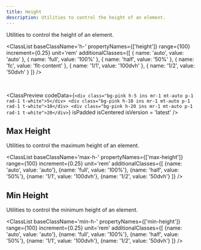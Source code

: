 ```yaml
---
title: Height
description: Utilities to control the height of an element.
---
```



Utilities to control the height of an element.

<ClassList 
  baseClassName='h-' 
  propertyNames={['height']} 
  range={100} 
  increment={0.25} 
  unit='rem' 
  additionalClasses={[
    { name: 'auto', value: 'auto' },
    { name: 'full', value: '100%' },
    { name: 'half', value: '50%' },
    { name: 'fc', value: 'fit-content' },
    { name: '1/1', value: '100dvh' },
    { name: '1/2', value: '50dvh' }
  ]} 
/>

<br />

<ClassPreview
  codeData={`<div class="bg-pink h-5 ins mr-1 mt-auto p-1 rad-1 t-white">5</div>
    <div class="bg-pink h-10 ins mr-1 mt-auto p-1 rad-1 t-white">10</div>
    <div class="bg-pink h-20 ins mr-1 mt-auto p-1 rad-1 t-white">20</div>`}
  isPadded
  isCentered
  isVersion = 'latest'
/>

## Max Height

Utilities to control the maximum height of an element.

<ClassList 
  baseClassName='max-h-' 
  propertyNames={['max-height']} 
  range={100} 
  increment={0.25} 
  unit='rem' 
  additionalClasses={[
    {name: 'auto', value: 'auto'},
    {name: 'full', value: '100%'},
    {name: 'half', value: '50%'},
    {name: '1/1', value: '100dvh'},
    {name: '1/2', value: '50dvh'}
  ]} 
/>

## Min Height

Utilities to control the minimum height of an element.

<ClassList 
  baseClassName='min-h-' 
  propertyNames={['min-height']} 
  range={100} 
  increment={0.25} 
  unit='rem' 
  additionalClasses={[
    {name: 'auto', value: 'auto'},
    {name: 'full', value: '100%'},
    {name: 'half', value: '50%'},
    {name: '1/1', value: '100dvh'},
    {name: '1/2', value: '50dvh'}
  ]} 
/>